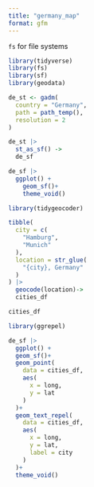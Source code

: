 ```yaml
---
title: "germany_map"
format: gfm
---
```


`fs` for file systems

```r
library(tidyverse)
library(fs)
library(sf)
library(geodata)
```

```r
de_st <- gadm(
  country = "Germany", 
  path = path_temp(),
  resolution = 2
)
```

```r
de_st |> 
  st_as_sf() ->
  de_sf
```

```r
de_sf |> 
  ggplot() +
    geom_sf()+
    theme_void()
```

```r
library(tidygeocoder)
```

```r
tibble(
  city = c(
    "Hamburg",
    "Munich"
  ),
  location = str_glue(
    "{city}, Germany"
  )
) |> 
  geocode(location)-> 
  cities_df
```

```r
cities_df
```

```r
library(ggrepel)
```

```r
de_sf |> 
  ggplot() +
  geom_sf()+
  geom_point(
    data = cities_df, 
    aes(
      x = long,
      y = lat
    )
  )+
  geom_text_repel(
    data = cities_df, 
    aes(
      x = long,
      y = lat,
      label = city
    )
  )+
  theme_void()
```
